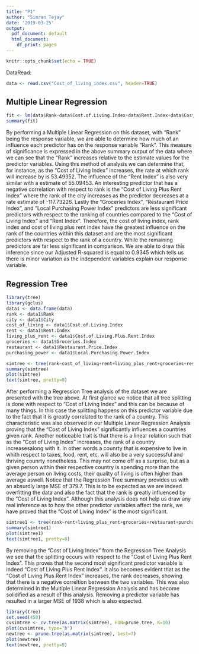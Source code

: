 ```yaml
---
title: "P1"
author: "Simran Tejay"
date: '2019-03-25'
output:
  pdf_document: default
  html_document:
    df_print: paged
---
```


```r
knitr::opts_chunk$set(echo = TRUE)
```
DataRead:
```r
data <- read.csv("Cost_of_living_index.csv", header=TRUE)
```

## Multiple Linear Regression

```r
fit <- lm(data$Rank~data$Cost.of.Living.Index+data$Rent.Index+data$Cost.of.Living.Plus.Rent.Index+data$Groceries.Index+data$Restaurant.Price.Index+data$Local.Purchasing.Power.Index)
summary(fit)
```
By performing a Multiple Linear Regression on this dataset, with "Rank" being the response variable, we are able to determine how much of an influence each predictor has on the response variable "Rank". This measure of significance is expressed in the above summary output of the data where we can see that the "Rank" increases relative to the estimate values for the predictor variables. Using this method of analysis we can determine that, for instance, as the "Cost of Living Index" increases, the rate at which rank will increase by is 53.49352. The influence of the "Rent Index" is also very similar with a estimate of 55.09453. An interesting predictor that has a negative correlation with respect to rank is the "Cost of Living Plus Rent Index" where the rank of the city increases as the predictor decreases at a rate estimate of -117.73226. Lastly the "Groceries Index", "Restaurant Price Index", and "Local Purchasing Power Index" predictors are less significant predictors with respect to the ranking of countries compared to the "Cost of Living Index" and "Rent Index". Therefore, the cost of living index, rank index and cost of living plus rent index have the greatest influence on the rank of the countries within this dataset and are the most significant predictors with respect to the rank of a country. While the remaining predictors are far less significant in comparison. We are able to draw this inference since our Adjusted R-squared is equal to 0.9345 which tells us there is minor variation as the independent variables explain our response variable. 


## Regression Tree
```r
library(tree)
library(gclus)
data1 <- data.frame(data)
rank <- data1$Rank
city <- data1$City
cost_of_living <- data1$Cost.of.Living.Index
rent <- data1$Rent.Index
living_plus_rent <- data1$Cost.of.Living.Plus.Rent.Index 
groceries <- data1$Groceries.Index
restaurant <- data1$Restaurant.Price.Index
purchasing_power <- data1$Local.Purchasing.Power.Index

simtree <- tree(rank~cost_of_living+rent+living_plus_rent+groceries+restaurant+purchasing_power)
summary(simtree)
plot(simtree)
text(simtree, pretty=0)
```
After performing a Regression Tree analysis of the dataset we are presented with the tree above. At first glance we notice that all tree splitting is done with respect to "Cost of Living Index" and this can be because of many things. In this case the splitting happens on this predictor variable due to the fact that it is greatly correlated to the rank of a country. This characteristic was also observed in our Multiple Linear Regression Analysis proving that the "Cost of Living Index" significantly influences a countries given rank. Another noticeable trait is that there is a linear relation such that as the "Cost of Living Index" increases, the rank of a country increasesalong with it. In other words a counrty that is expensive to live in whith respect to taxes, food, rent, etc. will also be a very successful and thriving counrty nonetheless. This may not come off as a surprise, but as a given person within their respective country is spending more than the average person on living costs, their quality of living is often higher than average aswell. Notice that the Regression Tree summary provides us with an absurdly large MSE of 379.7. This is to be expected as we are indeed overfitting the data and also the fact that the rank is greatly influenced by the "Cost of Living Index". Although this analysis does not help us draw any real inference as to how the other predictor variables affect the rank, we have proved that the "Cost of Living Index" is the most significant. 


```r
simtree1 <- tree(rank~rent+living_plus_rent+groceries+restaurant+purchasing_power)
summary(simtree1)
plot(simtree1)
text(simtree1, pretty=0)
```
By removing the "Cost of Living Index" from the Regression Tree Analysis we see that the splitting occurs with respect to the "Cost of Living Plus Rent Index". This proves that the second most significant predictor variable is indeed "Cost of Living Plus Rent Index". It also becomes evident that as the "Cost of Living Plus Rent Index" increases, the rank decreases, showing that there is a negative correltion between the two variables. This was also determined in the Multiple Linear Regression Analysis and has become solidified as a result of this analysis. Removing a predictor variable has resulted in a larger MSE of 1938 which is also expected.


```r
library(tree)
set.seed(450)
cvsimtree <- cv.tree(as.matrix(simtree), FUN=prune.tree, K=10)
plot(cvsimtree, type="b")
newtree <- prune.tree(as.matrix(simtree), best=7)
plot(newtree)
text(newtree, pretty=0)
```



